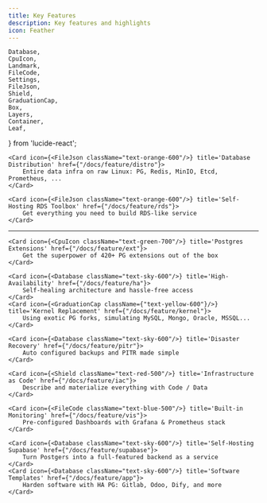 ```yaml
---
title: Key Features
description: Key features and highlights
icon: Feather
---
```


    Database,
    CpuIcon,
    Landmark,
    FileCode,
    Settings,
    FileJson,
    Shield,
    GraduationCap,
    Box,
    Layers,
    Container,
    Leaf,
} from 'lucide-react';



<Cards>

    <Card icon={<FileJson className="text-orange-600"/>} title='Database Distribution' href={"/docs/feature/distro"}>
        Entire data infra on raw Linux: PG, Redis, MinIO, Etcd, Prometheus, ...
    </Card>

    <Card icon={<FileJson className="text-orange-600"/>} title='Self-Hosting RDS Toolbox' href={"/docs/feature/rds"}>
        Get everything you need to build RDS-like service
    </Card>

</Cards>

--------

<Cards>

    <Card icon={<CpuIcon className="text-green-700"/>} title='Postgres Extensions' href={"/docs/feature/ext"}>
        Get the superpower of 420+ PG extensions out of the box
    </Card>

    <Card icon={<Database className="text-sky-600"/>} title='High-Availability' href={"/docs/feature/ha"}>
        Self-healing architecture and hassle-free access
    </Card>
    <Card icon={<GraduationCap className={"text-yellow-600"}/>} title='Kernel Replacement' href={"/docs/feature/kernel"}>
        Using exotic PG forks, simulating MySQL, Mongo, Oracle, MSSQL...
    </Card>

    <Card icon={<Database className="text-sky-600"/>} title='Disaster Recovery' href={"/docs/feature/pitr"}>
        Auto configured backups and PITR made simple
    </Card>

    <Card icon={<Shield className="text-red-500"/>} title='Infrastructure as Code' href={"/docs/feature/iac"}>
        Describe and materialize everything with Code / Data
    </Card>

    <Card icon={<FileCode className="text-blue-500"/>} title='Built-in Monitoring' href={"/docs/feature/vis"}>
        Pre-configured Dashboards with Grafana & Prometheus stack
    </Card>

    <Card icon={<Database className="text-sky-600"/>} title='Self-Hosting Supabase' href={"/docs/feature/supabase"}>
        Turn Postgers into a full-featured backend as a service
    </Card>
    <Card icon={<Database className="text-sky-600"/>} title='Software Templates' href={"/docs/feature/app"}>
        Harden software with HA PG: Gitlab, Odoo, Dify, and more
    </Card>
</Cards>



